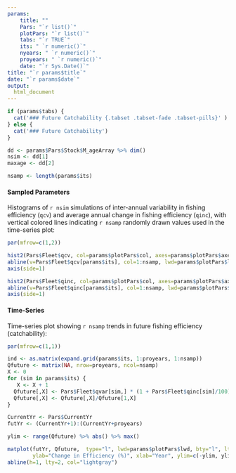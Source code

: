 ```yaml
---
params: 
    title: ""
    Pars: "`r list()`"
    plotPars: "`r list()`"
    tabs: "`r TRUE`"
    its: " `r numeric()`"
    nyears: " `r numeric()`"
    proyears: " `r numeric()`"
    date: "`r Sys.Date()`"
title: "`r params$title`"
date: "`r params$date`"
output:
  html_document
---
```



```r
if (params$tabs) {
  cat('### Future Catchability {.tabset .tabset-fade .tabset-pills}' )
} else {
  cat('### Future Catchability')
}

dd <- params$Pars$Stock$M_ageArray %>% dim()
nsim <- dd[1]
maxage <- dd[2]

nsamp <- length(params$its)
```

#### Sampled Parameters
Histograms of `r nsim` simulations of inter-annual variability in fishing efficiency (`qcv`) and average annual change in fishing efficiency (`qinc`), with vertical colored lines indicating `r nsamp` randomly drawn values used in the time-series plot:

```r
par(mfrow=c(1,2))

hist2(Pars$Fleet$qcv, col=params$plotPars$col, axes=params$plotPars$axes, main="qcv", breaks=params$plotPars$breaks)
abline(v=Pars$Fleet$qcv[params$its], col=1:nsamp, lwd=params$plotPars$lwd)
axis(side=1) 

hist2(Pars$Fleet$qinc, col=params$plotPars$col, axes=params$plotPars$axes, main="qinc", breaks=params$plotPars$breaks)
abline(v=Pars$Fleet$qinc[params$its], col=1:nsamp, lwd=params$plotPars$lwd)
axis(side=1)

```


#### Time-Series
Time-series plot showing `r nsamp` trends in future fishing efficiency (catchability):
```r
par(mfrow=c(1,1))

ind <- as.matrix(expand.grid(params$its, 1:proyears, 1:nsamp))
Qfuture <- matrix(NA, nrow=proyears, ncol=nsamp)
X <- 0 
for (sim in params$its) {
   X <- X + 1 
  Qfuture[,X] <- Pars$Fleet$qvar[sim,] * (1 + Pars$Fleet$qinc[sim]/100)^(1:proyears)
  Qfuture[,X] <- Qfuture[,X]/Qfuture[1,X]
}

CurrentYr <- Pars$CurrentYr
futYr <- (CurrentYr+1):(CurrentYr+proyears)

ylim <- range(Qfuture) %>% abs() %>% max()

matplot(futYr, Qfuture,  type="l", lwd=params$plotPars$lwd, bty="l", lty=1,
        ylab="Change in Efficiency (%)", xlab="Year", ylim=c(-ylim, ylim))
abline(h=1, lty=2, col="lightgray")
```
